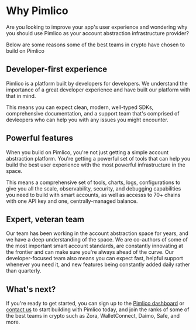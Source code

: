 # Why Pimlico

Are you looking to improve your app's user experience and wondering why you should use Pimlico as your account abstraction infrastructure provider?

Below are some reasons some of the best teams in crypto have chosen to build on Pimlico

## Developer-first experience

Pimlico is a platform built by developers for developers. We understand the importance of a great developer experience and have built our platform with that in mind.

This means you can expect clean, modern, well-typed SDKs, comprehensive documentation, and a support team that's comprised of devleopers who can help you with any issues you might encounter.

## Powerful features

When you build on Pimlico, you're not just getting a simple account abstraction platform. You're getting a powerful set of tools that can help you build the best user experience with the most powerful infrastructure in the space.

This means a comprehensive set of tools, charts, logs, configurations to give you all the scale, observability, security, and debugging capabilities you need to build with smart accounts, as well as accesss to 70+ chains with one API key and one, centrally-managed balance. 

## Expert, veteran team

Our team has been working in the account abstraction space for years, and we have a deep understanding of the space. We are co-authors of some of the most important smart account standards, are constantly innovating at the frontier and can make sure you're always ahead of the curve. Our developer-focused team also means you can expect fast, helpful support whenever you need it, and new features being constantly added daily rather than quarterly.

## What's next?

If you're ready to get started, you can sign up to the [Pimlico dashboard](https://dashboard.pimlico.io) or [contact us](https://cal.com/team/pimlico/20min) to start building with Pimlico today, and join the ranks of some of the best teams in crypto such as Zora, WalletConnect, Daimo, Safe, and more.
